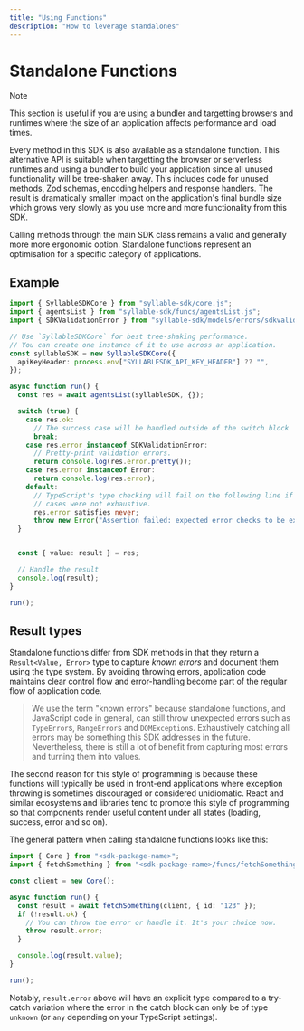 ```yaml
---
title: "Using Functions"
description: "How to leverage standalones"
---
```



# Standalone Functions

> [!NOTE]
> This section is useful if you are using a bundler and targetting browsers and
> runtimes where the size of an application affects performance and load times. 

Every method in this SDK is also available as a standalone function. This
alternative API is suitable when targetting the browser or serverless runtimes
and using a bundler to build your application since all unused functionality
will be tree-shaken away. This includes code for unused methods, Zod schemas,
encoding helpers and response handlers. The result is dramatically smaller
impact on the application's final bundle size which grows very slowly as you use
more and more functionality from this SDK.

Calling methods through the main SDK class remains a valid and generally more
more ergonomic option. Standalone functions represent an optimisation for a
specific category of applications.

## Example

```typescript
import { SyllableSDKCore } from "syllable-sdk/core.js";
import { agentsList } from "syllable-sdk/funcs/agentsList.js";
import { SDKValidationError } from "syllable-sdk/models/errors/sdkvalidationerror.js";

// Use `SyllableSDKCore` for best tree-shaking performance.
// You can create one instance of it to use across an application.
const syllableSDK = new SyllableSDKCore({
  apiKeyHeader: process.env["SYLLABLESDK_API_KEY_HEADER"] ?? "",
});

async function run() {
  const res = await agentsList(syllableSDK, {});

  switch (true) {
    case res.ok:
      // The success case will be handled outside of the switch block
      break;
    case res.error instanceof SDKValidationError:
      // Pretty-print validation errors.
      return console.log(res.error.pretty());
    case res.error instanceof Error:
      return console.log(res.error);
    default:
      // TypeScript's type checking will fail on the following line if the above
      // cases were not exhaustive.
      res.error satisfies never;
      throw new Error("Assertion failed: expected error checks to be exhaustive: " + res.error);
  }


  const { value: result } = res;

  // Handle the result
  console.log(result);
}

run();
```

## Result types

Standalone functions differ from SDK methods in that they return a
`Result<Value, Error>` type to capture _known errors_ and document them using
the type system. By avoiding throwing errors, application code maintains clear
control flow and error-handling become part of the regular flow of application
code.

> We use the term "known errors" because standalone functions, and JavaScript
> code in general, can still throw unexpected errors such as `TypeError`s,
> `RangeError`s and `DOMException`s. Exhaustively catching all errors may be
> something this SDK addresses in the future. Nevertheless, there is still a lot
> of benefit from capturing most errors and turning them into values.

The second reason for this style of programming is because these functions will
typically be used in front-end applications where exception throwing is
sometimes discouraged or considered unidiomatic. React and similar ecosystems
and libraries tend to promote this style of programming so that components
render useful content under all states (loading, success, error and so on).

The general pattern when calling standalone functions looks like this:

```typescript
import { Core } from "<sdk-package-name>";
import { fetchSomething } from "<sdk-package-name>/funcs/fetchSomething.js";

const client = new Core();

async function run() {
  const result = await fetchSomething(client, { id: "123" });
  if (!result.ok) {
    // You can throw the error or handle it. It's your choice now.
    throw result.error;
  }

  console.log(result.value);
}

run();
```

Notably, `result.error` above will have an explicit type compared to a try-catch
variation where the error in the catch block can only be of type `unknown` (or
`any` depending on your TypeScript settings).